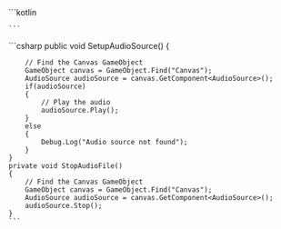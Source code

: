 <PlatformWrapper platform="android">
    ```kotlin

    ```
</PlatformWrapper>
<PlatformWrapper platform = "unity">
    ```csharp
    public void SetupAudioSource()
    {

        // Find the Canvas GameObject
        GameObject canvas = GameObject.Find("Canvas");
        AudioSource audioSource = canvas.GetComponent<AudioSource>();
        if(audioSource)
        {
            // Play the audio
            audioSource.Play();
        }
        else
        {
            Debug.Log("Audio source not found");
        }
    }
    private void StopAudioFile()
    {
        // Find the Canvas GameObject
        GameObject canvas = GameObject.Find("Canvas");
        AudioSource audioSource = canvas.GetComponent<AudioSource>();
        audioSource.Stop();
    }
    ```
</PlatformWrapper>
